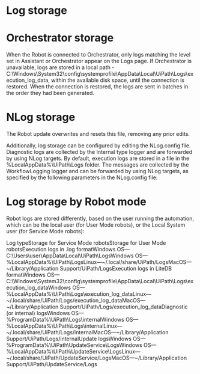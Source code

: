 ﻿# Log storage

# Orchestrator storage

When the Robot is connected to Orchestrator, only logs matching the level set in Assistant or Orchestrator appear on the Logs page. If Orchestrator is unavailable, logs are stored in a local path - C:\Windows\System32\config\systemprofile\AppData\Local\UiPath\Logs\execution_log_data, within the available disk space, until the connection is restored. When the connection is restored, the logs are sent in batches in the order they had been generated.

# NLog storage

The Robot update overwrites and resets this file, removing any prior edits.

Additionally, log storage can be configured by editing the NLog.config file. Diagnostic logs are collected by the Internal type logger and are forwarded by using NLog targets. By default, execution logs are stored in a file in the %LocalAppData%\UiPath\Logs folder. The messages are collected by the WorkflowLogging logger and can be forwarded by using NLog targets, as specified by the following parameters in the NLog.config file:

<?xml version="1.0" encoding="utf-8" ?>
<nlog xmlns="http://www.nlog-project.org/schemas/NLog.xsd" xmlns:xsi="http://www.w3.org/2001/XMLSchema-instance">
  <variable name="WorkflowLoggingDirectory" value="${specialfolder:folder=LocalApplicationData}/UiPath/Logs" />
  <rules>
    <logger name="WorkflowLogging" writeTo="WorkflowLogFiles" final="true" />
  </rules>
  <targets>
    <target type="File" name="WorkflowLogFiles" fileName="${WorkflowLoggingDirectory}/${shortdate}_Execution.log" layout="${time} ${level} ${message}" keepFileOpen="true" openFileCacheTimeout="5" concurrentWrites="true" encoding="utf-8" writeBom="true" />
  </targets>
</nlog>

# Log storage by Robot mode

Robot logs are stored differently, based on the user running the automation, which can be the local user (for User Mode robots), or the Local System user (for Service Mode robots):

Log typeStorage for Service Mode robotsStorage for User Mode robotsExecution logs in .log formatWindows OS—C:\Users\user\AppData\Local\UiPath\LogsWindows OS—%LocalAppData%\UiPath\LogsLinux—~/.local/share/UiPath/LogsMacOS—~/Library/Application Support/UiPath/LogsExecution logs in LiteDB formatWindows OS—C:\Windows\System32\config\systemprofile\AppData\Local\UiPath\Logs\execution_log_dataWindows OS—%LocalAppData%\UiPath\Logs\execution_log_dataLinux—~/.local/share/UiPath/Logs/execution_log_dataMacOS—~/Library/Application Support/UiPath/Logs/execution_log_dataDiagnostic (or internal) logsWindows OS—%ProgramData%\UiPath\Logs\internalWindows OS—%LocalAppData%\UiPath\Logs\internalLinux—~/.local/share/UiPath/Logs/internalMacOS—~/Library/Application Support/UiPath/Logs/internalUpdate logsWindows OS—%ProgramData%\UiPath\UpdateService\LogsWindows OS—%LocalAppData%\UiPath\UpdateService\LogsLinux—~/.local/share/UiPath/UpdateService/LogsMacOS—~/Library/Application Support/UiPath/UpdateService/Logs
